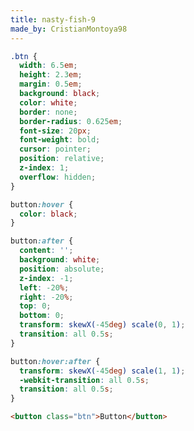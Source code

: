 ```yaml
---
title: nasty-fish-9
made_by: CristianMontoya98
---
```


```css
.btn {
  width: 6.5em;
  height: 2.3em;
  margin: 0.5em;
  background: black;
  color: white;
  border: none;
  border-radius: 0.625em;
  font-size: 20px;
  font-weight: bold;
  cursor: pointer;
  position: relative;
  z-index: 1;
  overflow: hidden;
}

button:hover {
  color: black;
}

button:after {
  content: '';
  background: white;
  position: absolute;
  z-index: -1;
  left: -20%;
  right: -20%;
  top: 0;
  bottom: 0;
  transform: skewX(-45deg) scale(0, 1);
  transition: all 0.5s;
}

button:hover:after {
  transform: skewX(-45deg) scale(1, 1);
  -webkit-transition: all 0.5s;
  transition: all 0.5s;
}
```

```html
<button class="btn">Button</button>
```
